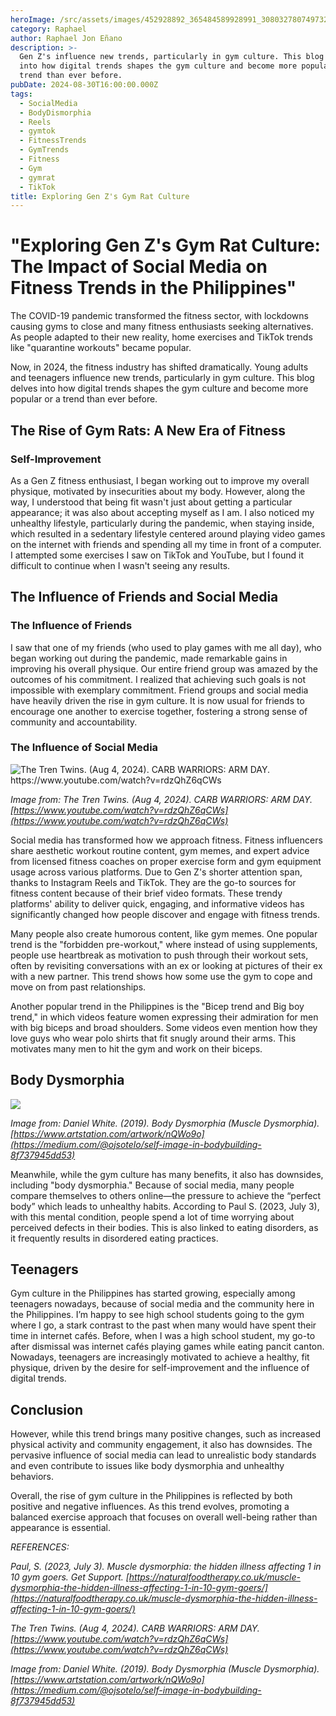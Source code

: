 ```yaml
---
heroImage: /src/assets/images/452928892_365484589928991_3080327807497328662_n.jpg
category: Raphael
author: Raphael Jon Eñano
description: >-
  Gen Z's influence new trends, particularly in gym culture. This blog delves
  into how digital trends shapes the gym culture and become more popular or a
  trend than ever before.
pubDate: 2024-08-30T16:00:00.000Z
tags:
  - SocialMedia
  - BodyDismorphia
  - Reels
  - gymtok
  - FitnessTrends
  - GymTrends
  - Fitness
  - Gym
  - gymrat
  - TikTok
title: Exploring Gen Z's Gym Rat Culture
---
```


# **"Exploring Gen Z's Gym Rat Culture: The Impact of Social Media on Fitness Trends in the Philippines"**

The COVID-19 pandemic transformed the fitness sector, with lockdowns causing gyms to close and many fitness enthusiasts seeking alternatives. As people adapted to their new reality, home exercises and TikTok trends like "quarantine workouts" became popular.

Now, in 2024, the fitness industry has shifted dramatically. Young adults and teenagers influence new trends, particularly in gym culture. This blog delves into how digital trends shapes the gym culture and become more popular or a trend than ever before.

## **The Rise of Gym Rats: A New Era of Fitness**

### Self-Improvement

As a Gen Z fitness enthusiast, I began working out to improve my overall physique, motivated by insecurities about my body. However, along the way, I understood that being fit wasn't just about getting a particular appearance; it was also about accepting myself as I am. I also noticed my unhealthy lifestyle, particularly during the pandemic, when staying inside, which resulted in a sedentary lifestyle centered around playing video games on the internet with friends and spending all my time in front of a computer. I attempted some exercises I saw on TikTok and YouTube, but I found it difficult to continue when I wasn't seeing any results.

## **The Influence of Friends and Social Media**

### The Influence of Friends

I saw that one of my friends (who used to play games with me all day), who began working out during the pandemic, made remarkable gains in improving his overall physique. Our entire friend group was amazed by the outcomes of his commitment. I realized that achieving such goals is not impossible with exemplary commitment. Friend groups and social media have heavily driven the rise in gym culture. It is now usual for friends to encourage one another to exercise together, fostering a strong sense of community and accountability.

### The Influence of Social Media

![](<../../../src/assets/images/CARB WARRIORS ARM DAY.png> 'The Tren Twins. (Aug 4, 2024). CARB WARRIORS: ARM DAY. https://www.youtube.com/watch?v=rdzQhZ6qCWs')

_Image from: The Tren Twins. (Aug 4, 2024). CARB WARRIORS: ARM DAY. [https://www.youtube.com/watch?v=rdzQhZ6qCWs](https://www.youtube.com/watch?v=rdzQhZ6qCWs)_

Social media has transformed how we approach fitness. Fitness influencers share aesthetic workout routine content, gym memes, and expert advice from licensed fitness coaches on proper exercise form and gym equipment usage across various platforms. Due to Gen Z's shorter attention span, thanks to Instagram Reels and TikTok. They are the go-to sources for fitness content because of their brief video formats. These trendy platforms' ability to deliver quick, engaging, and informative videos has significantly changed how people discover and engage with fitness trends.

Many people also create humorous content, like gym memes. One popular trend is the "forbidden pre-workout," where instead of using supplements, people use heartbreak as motivation to push through their workout sets, often by revisiting conversations with an ex or looking at pictures of their ex with a new partner. This trend shows how some use the gym to cope and move on from past relationships.

Another popular trend in the Philippines is the "Bicep trend and Big boy trend," in which videos feature women expressing their admiration for men with big biceps and broad shoulders. Some videos even mention how they love guys who wear polo shirts that fit snugly around their arms. This motivates many men to hit the gym and work on their biceps.

## **Body Dysmorphia**

![](../../../src/assets/images/daniel-white-bodydysmorphiavfinal.jpg)

_Image from: Daniel White. (2019). Body Dysmorphia (Muscle Dysmorphia). [https://www.artstation.com/artwork/nQWo9o](https://medium.com/@ojsotelo/self-image-in-bodybuilding-8f737945dd53)_

Meanwhile, while the gym culture has many benefits, it also has downsides, including "body dysmorphia." Because of social media, many people compare themselves to others online—the pressure to achieve the “perfect body” which leads to unhealthy habits. According to Paul S. (2023, July 3), with this mental condition, people spend a lot of time worrying about perceived defects in their bodies. This is also linked to eating disorders, as it frequently results in disordered eating practices.

## Teenagers

Gym culture in the Philippines has started growing, especially among teenagers nowadays, because of social media and the community here in the Philippines. I’m happy to see high school students going to the gym where I go, a stark contrast to the past when many would have spent their time in internet cafés. Before, when I was a high school student, my go-to after dismissal was internet cafés playing games while eating pancit canton. Nowadays, teenagers are increasingly motivated to achieve a healthy, fit physique, driven by the desire for self-improvement and the influence of digital trends.

## Conclusion

However, while this trend brings many positive changes, such as increased physical activity and community engagement, it also has downsides. The pervasive influence of social media can lead to unrealistic body standards and even contribute to issues like body dysmorphia and unhealthy behaviors.

Overall, the rise of gym culture in the Philippines is reflected by both positive and negative influences. As this trend evolves, promoting a balanced exercise approach that focuses on overall well-being rather than appearance is essential.

_REFERENCES:_

_Paul, S. (2023, July 3). Muscle dysmorphia: the hidden
illness affecting 1 in 10 gym goers. Get Support. [https://naturalfoodtherapy.co.uk/muscle-dysmorphia-the-hidden-illness-affecting-1-in-10-gym-goers/](https://naturalfoodtherapy.co.uk/muscle-dysmorphia-the-hidden-illness-affecting-1-in-10-gym-goers/)_

_The Tren Twins. (Aug 4, 2024). CARB WARRIORS: ARM DAY. [https://www.youtube.com/watch?v=rdzQhZ6qCWs](https://www.youtube.com/watch?v=rdzQhZ6qCWs)_

_Image from: Daniel White. (2019). Body Dysmorphia (Muscle Dysmorphia). [https://www.artstation.com/artwork/nQWo9o](https://medium.com/@ojsotelo/self-image-in-bodybuilding-8f737945dd53)_
